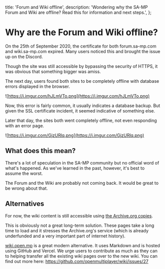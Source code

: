   title: 'Forum and Wiki offline',
  description:
    'Wondering why the SA-MP Forum and Wiki are offline? Read this for information and next steps.',
};

# Why are the Forum and Wiki offline?

On the 25th of September 2020, the certificate for both forum.sa-mp.com and wiki.sa-mp.com expired.
Many users noticed this and brought the issue up on the Discord.

Though the site was still accessible by bypassing the security of HTTPS, it was obvious that
something bigger was amiss.

The next day, users found both sites to be completely offline with database errors displayed in the
browser.

![https://i.imgur.com/hJLmVTo.png](https://i.imgur.com/hJLmVTo.png)

Now, this error is fairly common, it usually indicates a database backup. But given the SSL
certificate incident, it seemed indicative of something else.

Later that day, the sites both went completely offline, not even responding with an error page.

![https://i.imgur.com/GjzURlq.png](https://i.imgur.com/GjzURlq.png)

## What does this mean?

There's a lot of speculation in the SA-MP community but no official word of what's happened. As
we've learned in the past, however, it's best to assume the worst.

The Forum and the Wiki are probably not coming back. It would be great to be wrong about that.

## Alternatives

For now, the wiki content is still accessible using
[the Archive.org copies](https://web.archive.org/web/20200909122444/https://wiki.sa-mp.com/).

This is obviously not a great long-term solution. These pages take a long time to load and it
stresses the Archive.org's service (which is already underfunded and a very important part of
internet history).

[wiki.open.mp](https://wiki.open.mp) is a great modern alternative. It uses Markdown and is hosted
using GitHub and Vercel. We urge users to contribute as much as they can to helping transfer all the
existing wiki pages over to the new wiki. You can find out more here:
https://github.com/openmultiplayer/wiki/issues/27
